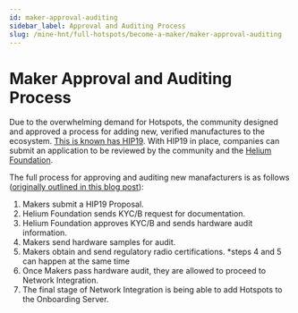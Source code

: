 ```yaml
---
id: maker-approval-auditing
sidebar_label: Approval and Auditing Process
slug: /mine-hnt/full-hotspots/become-a-maker/maker-approval-auditing
---
```



# Maker Approval and Auditing Process

Due to the overwhelming demand for Hotspots, the community designed and approved a process for adding new, verified manufactures to the ecosystem. [This is known has HIP19](https://github.com/helium/HIP/blob/master/0019-third-party-manufacturers.md). With HIP19 in place, companies can submit an application to be reviewed by the community and the [Helium Foundation](https://www.helium.foundation).

The full process for approving and auditing new manafacturers is as follows ([originally outlined in this blog post](https://engineering.helium.com/2021/01/26/maker-audit.html)):

1. Makers submit a HIP19 Proposal.
2. Helium Foundation sends KYC/B request for documentation.
3. Helium Foundation approves KYC/B and sends hardware audit information.
4. Makers send hardware samples for audit.
5. Makers obtain and send regulatory radio certifications.
*steps 4 and 5 can happen at the same time
6. Once Makers pass hardware audit, they are allowed to proceed to Network Integration.
7. The final stage of Network Integration is being able to add Hotspots to the Onboarding Server.
